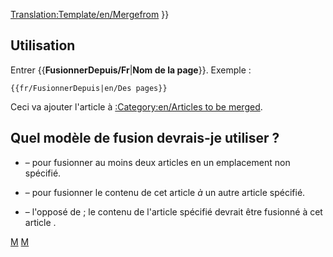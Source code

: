 <noinclude>[[Translation:Template/en/Mergefrom]]</noinclude><noinclude></noinclude>
{{en/Ambox| type  = move
| image = en/Mergefrom.png
| text  =  {{#IF: {{{1|}}} |
On a suggéré de <span class="plainlinks">[http://en.wikipedia.org/wiki/Wikipedia:Merging merged]</span> le contenu de ''[[:{{NAMESPACE}}:{{{1}}}|{{{1}}}]]'' dans <!--
                            --> cet article. ([[:{{NAMESPACE}} talk:{{{1}}}|Discuss]]) | Aucun non de page n'a été donné. Corrigez cela ou supprimez ce modèle.
}} }}<includeonly>{{{2|[[Category:en/Articles to be merged|{{PAGENAME}}]]}}}</includeonly><noinclude>

==Utilisation==
Entrer <nowiki>{{</nowiki>'''FusionnerDepuis/Fr'''|'''Nom de la page'''<nowiki>}}</nowiki>. Exemple :
<pre>{{fr/FusionnerDepuis|en/Des pages}}</pre>
Ceci va ajouter l'article à [[:Category:en/Articles to be merged]].

== Quel modèle de fusion devrais-je utiliser ? ==
* {{en/S|fr/Fusionner}} &ndash; pour fusionner au moins deux articles en un emplacement non spécifié.
* {{en/S|fr/FusionnerA}} &ndash; pour fusionner le contenu de cet article ''à'' un autre article spécifié.
* {{en/S|fr/FusionnerDepuis}} &ndash; l'opposé de {{en/S|fr/FusionnerA}}; le contenu de l'article spécifié devrait être fusionné à cet article .

[[Category:fr/Modèles|M]][[Category:fr/Infobox|M]]</noinclude>
